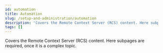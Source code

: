 ```yaml
---
id: automation
title: Automation
slug: /setup-and-administration/automation
description: 'Covers the Remote Context Server (RCS) content. Here subpages are required, once it is a complex topic.'
tags: []
---
```


Covers the Remote Context Server (RCS) content. Here subpages are required, once it is a complex topic.
